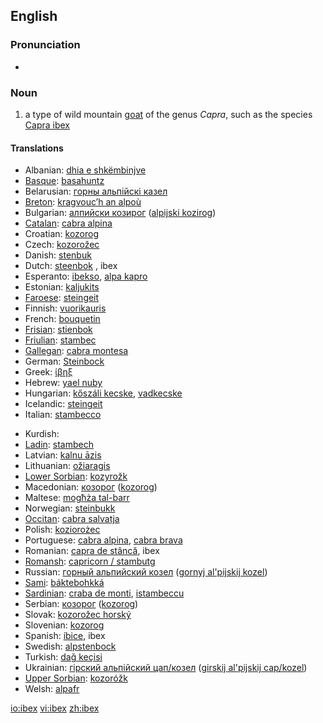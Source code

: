 ==English==
{{wikipedia}}

===Pronunciation===
*{{IPA|/'aɪbɛks/}}

===Noun===
{{en-noun|pl=ibex|pl2=ibexes}}

# a type of wild mountain [[goat]] of the genus ''Capra'', such as the species [[Capra ibex]]

====Translations====
{{trans-top|type of wild mountain goat}}
*Albanian: [[dhia e shkëmbinjve]]
*[[Basque]]: [[basahuntz]]
*Belarusian: [[горны альпійскі казел]]
*[[Breton]]: [[kragvouc’h an alpoù]]
*Bulgarian: [[алпийски козирог]] ([[alpijski kozirog]])
*[[Catalan]]: [[cabra alpina]]
*Croatian: [[kozorog]]
*Czech: [[kozorožec]]
*Danish: [[stenbuk]]
*Dutch: [[steenbok]] {{m}}, ibex {{m}}
*Esperanto: [[ibekso]], [[alpa kapro]]
*Estonian: [[kaljukits]]
*[[Faroese]]: [[steingeit]]
*Finnish: [[vuorikauris]]
*French: [[bouquetin]] {{m}}
*[[Frisian]]: [[stienbok]]
*[[Friulian]]: [[stambec]]
*[[Gallegan]]: [[cabra montesa]]
*German: [[Steinbock]] {{m}}
*Greek: [[ίβηξ]] '' ''
*Hebrew: [[yael nuby]]
*Hungarian: [[kőszáli kecske]], [[vadkecske]]
*Icelandic: [[steingeit]]
*Italian: [[stambecco]] {{m}}
{{trans-mid}}
*Kurdish: {{KUchar|[[بزنه‌کێوی]]}}
*[[Ladin]]: [[stambech]]
*Latvian: [[kalnu āzis]]
*Lithuanian: [[ožiaragis]]
*[[Lower Sorbian]]: [[kozyrožk]]
*Macedonian: [[козорог]] ([[kozorog]])
*Maltese: [[mogħża tal-barr]]
*Norwegian: [[steinbukk]]
*[[Occitan]]: [[cabra salvatja]]
*Polish: [[koziorożec]]
*Portuguese: [[cabra alpina]], [[cabra brava]]
*Romanian: [[capra de stâncă]], ibex
*[[Romansh]]: [[capricorn / stambutg]]
*Russian: [[горный альпийский козел]] ([[gornyj al'pijskij kozel]])
*[[Sami]]: [[báktebohkká]]
*[[Sardinian]]: [[craba de monti]], [[istambeccu]]
*Serbian: [[козорог]] ([[kozorog]])
*Slovak: [[kozorožec horský]]
*Slovenian: [[kozorog]]
*Spanish: [[íbice]], ibex {{m}}
*Swedish: [[alpstenbock]]
*Turkish: [[dağ keçisi]]
*Ukrainian: [[гiрский альпiйский цап/козел]] ([[girskij al'pijskij cap/kozel]])
*[[Upper Sorbian]]: [[kozoróžk]]
*Welsh: [[alpafr]]
{{trans-bottom}}

[[io:ibex]]
[[vi:ibex]]
[[zh:ibex]]